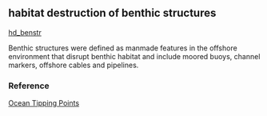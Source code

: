 ## habitat destruction of benthic structures

[hd_benstr](https://github.com/OHI-Science/mhi/blob/master/region2017/layers/)

Benthic structures were defined as manmade features in the offshore environment that disrupt benthic habitat and include moored buoys, channel markers, offshore cables and pipelines.

### Reference

[Ocean Tipping Points](http://www.pacioos.hawaii.edu/projects/oceantippingpoints/#data)